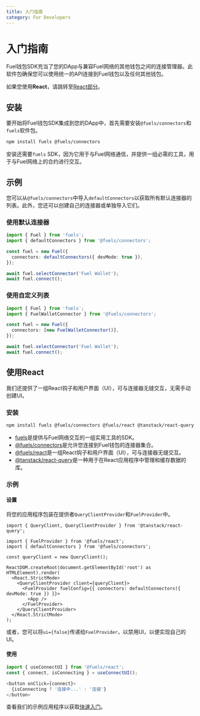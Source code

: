 ```yaml
---
title: 入门指南
category: For Developers
---
```


# 入门指南

Fuel钱包SDK充当了您的DApp与兼容Fuel网络的其他钱包之间的连接管理器。此软件包确保您可以使用统一的API连接到Fuel钱包以及任何其他钱包。

如果您使用**React**，请跳转至[React部分](./#using-react)。

## 安装

要开始将Fuel钱包SDK集成到您的DApp中，首先需要安装`@fuels/connectors`和`fuels`软件包。

```bash
npm install fuels @fuels/connectors
```

安装还需要`fuels` SDK，因为它用于与Fuel网络通信，并提供一组必需的工具，用于与Fuel网络上的合约进行交互。

## 示例

您可以从`@fuels/connectors`中导入`defaultConnectors`以获取所有默认连接器的列表。此外，您还可以创建自己的连接器或单独导入它们。

### 使用默认连接器

```ts
import { Fuel } from 'fuels';
import { defaultConnectors } from '@fuels/connectors';

const fuel = new Fuel({
  connectors: defaultConnectors({ devMode: true }),
});

await fuel.selectConnector('Fuel Wallet');
await fuel.connect();
```

### 使用自定义列表

```ts
import { Fuel } from 'fuels';
import { FuelWalletConnector } from '@fuels/connectors';

const fuel = new Fuel({
  connectors: [new FuelWalletConnector()],
});

await fuel.selectConnector('Fuel Wallet');
await fuel.connect();
```

## 使用React

我们还提供了一组React钩子和用户界面（UI），可与连接器无缝交互，无需手动创建UI。

### 安装

```bash
npm install fuels @fuels/connectors @fuels/react @tanstack/react-query
```

- [fuels](https://github.com/FuelLabs/fuels-ts)是提供与Fuel网络交互的一组实用工具的SDK。
- [@fuels/connectors](https://github.com/FuelLabs/fuel-connectors)是允许您连接到Fuel钱包的连接器集合。
- [@fuels/react](https://github.com/FuelLabs/fuels-npm-packs/tree/main/packages/react)是一组React钩子和用户界面（UI），可与连接器无缝交互。
- [@tanstack/react-query](https://github.com/tanstack/query)是一种用于在React应用程序中管理和缓存数据的库。

### 示例

#### 设置

将您的应用程序包装在提供者`QueryClientProvider`和`FuelProvider`中。

```tsx
import { QueryClient, QueryClientProvider } from '@tanstack/react-query';

import { FuelProvider } from '@fuels/react';
import { defaultConnectors } from '@fuels/connectors';

const queryClient = new QueryClient();

ReactDOM.createRoot(document.getElementById('root') as HTMLElement).render(
  <React.StrictMode>
    <QueryClientProvider client={queryClient}>
      <FuelProvider fuelConfig={{ connectors: defaultConnectors({ devMode: true }) }}>
        <App />
      </FuelProvider>
    </QueryClientProvider>
  </React.StrictMode>
);
```

或者，您可以将`ui={false}`传递给`FuelProvider`，以禁用UI，以便实现自己的UI。

#### 使用

```ts
import { useConnectUI } from '@fuels/react';
const { connect, isConnecting } = useConnectUI();

<button onClick={connect}>
  {isConnecting ? '连接中...' : '连接'}
</button>
```

查看我们的示例应用程序以获取[快速入门](https://github.com/FuelLabs/fuels-wallet/tree/master/examples/cra-dapp)。
